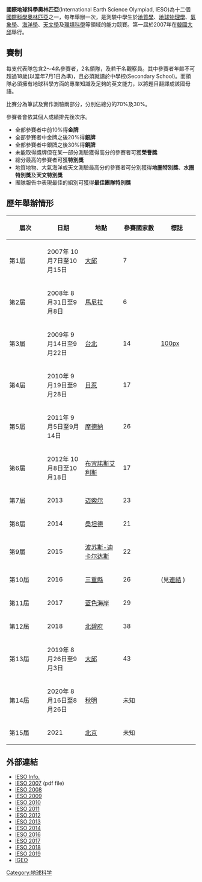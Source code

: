 {{noteTA
|T=zh-hans:国际地球科学奥林匹克竞赛;zh-hk:國際地球科学奧林匹克;zh-tw:國際地球科學奧林匹亞
|1=zh-hans:奥林匹克竞赛;zh-hk:奧林匹克;zh-tw:奧林匹亞
}}

'''國際地球科學奧林匹亞'''(International Earth Science Olympiad, IESO)為十二個[[國際科學奧林匹亞|國際科學奧林匹亞]]之一，每年舉辦一次，是測驗中學生於[[地質學|地質學]]、[[地球物理學|地球物理學]]、[[氣象學|氣象學]]、[[海洋學|海洋學]]、[[天文學|天文學]]及[[環境科學|環境科學]]等領域的能力競賽。第一屆於2007年在[[韓國|韓國]][[大邱|大邱]]舉行。

==賽制==
每支代表隊包含2～4名參賽者，2名領隊，及若干名觀察員。其中參賽者年齡不可超過18歲(以當年7月1日為準)，且必須就讀於中學校(Secondary School)。而領隊必須擁有地球科學方面的專業知識及足夠的英文能力，以將題目翻譯成該國母語。

比賽分為筆試及實作測驗兩部分，分別佔總分的70%及30%。

參賽者會依其個人成績排先後次序。
* 全部參賽者中前10%得'''金牌'''
* 全部參賽者中金牌之後20%得'''銀牌'''
* 全部參賽者中銀牌之後30%得'''銅牌'''
* 未能取得獎牌但在某一部分測驗獲得高分的參賽者可獲'''榮譽獎'''
* 總分最高的參賽者可獲'''特別獎'''
* 地質地物、大氣海洋或天文測驗最高分的參賽者可分別獲得'''地圈特別獎'''、'''水圈特別獎'''及'''天文特別獎'''
* 團隊報告中表現最佳的組別可獲得'''最佳團隊特別獎'''

==歷年舉辦情形==
{|class="wikitable" style="width:100%; text-align:center"
|-
!width="20%"| 屆次
!日期
! 地點
!參賽國家數
! 標誌
|-
| 第1屆
| 2007年
10月7日至10月15日
| {{韓國}}[[大邱|大邱]] 
| 7 
|
|-
| 第2屆 
| 2008年
8月31日至9月8日
| {{菲律賓}}[[馬尼拉|馬尼拉]] 
| 6 
|
|-
| 第3屆 
| 2009年
9月14日至9月22日
| {{中华民国}}[[台北|台北]] 
| 14
| [[file:ieso2009logo.jpg|100px]]
|-
| 第4屆 
| 2010年
9月19日至9月28日
| {{印尼}}[[日惹|日惹]] 
| 17
|  
|-
| 第5屆 
| 2011年
9月5日至9月14日
| {{義大利}}[[摩德納|摩德納]] 
|26
| 
|-
| 第6屆 
| 2012年
10月8日至10月18日
| {{阿根廷}}[[布宜諾斯艾利斯|布宜諾斯艾利斯]] 
|17
|
|-
| 第7屆 
| 2013
| {{印度}}[[迈索尔|迈索尔]]
|23
|
|-
|第8屆
|2014
|{{西班牙}}[[桑坦德_(西班牙)|桑坦德]]
| 21
|

|-
 |第9屆
 |2015
 |{{巴西}}[[波苏斯-迪卡尔达斯|波苏斯-迪卡尔达斯]]
 |22
 |
 |- 
 |第10屆
 |2016
 |{{日本}}[[三重縣|三重縣]]
 | 26
|(見[http://ieso2016.jp/ 連結] {{Wayback|url=http://ieso2016.jp/ |date=20201129052300 }})
 |-
 |第11屆
 |2017
 |{{法國}}[[蓝色海岸|蓝色海岸]]
 |29
 |
 |- 
|第12屆
|2018
|{{泰國}}[[北碧府|北碧府]]
|38
|
 |-
 |第13屆
 |2019年
8月26日至9月3日
 |{{韓國}}[[大邱|大邱]]
 |43
 |
 |-
 |第14屆
 |2020年
8月16日至8月26日
 |{{俄罗斯}}[[秋明|秋明]]
 |未知
 |
 |-
 |第15屆
 |2021
 |{{中华人民共和国}}[[北京市|北京]]
 |未知
 |
|}

==外部連結==
*[http://www.ieso-info.org/ IESO Info.] {{Wayback|url=http://www.ieso-info.org/ |date=20210115171308 }}
*[http://www.ias.ac.in/resonance/December2007/p76.pdf IESO 2007]{{Wayback|url=http://www.ias.ac.in/resonance/December2007/p76.pdf |date=20160921123008 }} (pdf file)
* [https://web.archive.org/web/20160304063412/http://ieso2008.org/index.php IESO 2008]
* [https://web.archive.org/web/20090107060524/http://www.ieso2009.tw/main/ IESO 2009]
* [http://ieso2010.ugm.ac.id/ IESO 2010] {{Wayback|url=http://ieso2010.ugm.ac.id/ |date=20201126181800 }}
* [https://web.archive.org/web/20110325080946/http://www.ieso2011.unimore.it/ IESO 2011]
*[http://ieso2012.gl.fcen.uba.ar/ IESO 2012]{{Wayback|url=http://ieso2012.gl.fcen.uba.ar/ |date=20170727010900 }}
*[https://ieso2013.webs.com/ IESO 2013] {{Wayback|url=https://ieso2013.webs.com/ |date=20190905151705 }}
*[https://www.ucm.es/ieso2014 IESO 2014] {{Wayback|url=https://www.ucm.es/ieso2014 |date=20190905151700 }}
*[http://ieso2016.jp/ IESO 2016] {{Wayback|url=http://ieso2016.jp/ |date=20201129052300 }}
*[http://univ-cotedazur.fr/events/ieso2017 IESO 2017] {{Wayback|url=http://univ-cotedazur.fr/events/ieso2017 |date=20200214133501 }}
*[https://web.archive.org/web/20190622074102/https://ieso2018.posn.or.th/ IESO 2018]
*[http://ieso2019.com/ IESO 2019] {{Wayback|url=http://ieso2019.com/ |date=20201229085108 }}
* [https://web.archive.org/web/20020802021643/http://www.geoscied.org/ IGEO]

{{國際科學奧林匹亞}}

[[Category:地球科学|Category:地球科学]]